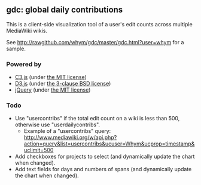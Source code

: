 ==gdc: global daily contributions==

This is a client-side visualization tool of a user's edit counts across multiple MediaWiki wikis.

See http://rawgithub.com/whym/gdc/master/gdc.html?user=whym for a sample.

===Powered by===

* [http://c3js.org C3.js] (under [https://github.com/masayuki0812/c3/blob/master/LICENSE the MIT license])
* [http://d3js.org D3.js] (under [https://github.com/mbostock/d3/blob/master/LICENSE the 3-clause BSD license])
* [https://jquery.com jQuery] (under [https://github.com/jquery/jquery/blob/master/MIT-LICENSE.txt the MIT license])

===Todo===

* Use "usercontribs" if the total edit count on a wiki is less than 500, otherwise use "userdailycontribs".
** Example of a "usercontribs" query: http://www.mediawiki.org/w/api.php?action=query&list=usercontribs&ucuser=Whym&ucprop=timestamp&uclimit=500
* Add checkboxes for projects to select (and dynamically update the chart when changed).
* Add text fields for days and numbers of spans (and dynamically update the chart when changed).

